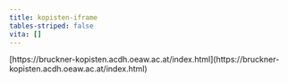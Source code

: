 ```yaml
---
title: kopisten-iframe
tables-striped: false
vita: []
---
```

<Embed>
  [https://bruckner-kopisten.acdh.oeaw.ac.at/index.html](https://bruckner-kopisten.acdh.oeaw.ac.at/index.html)
</Embed>

